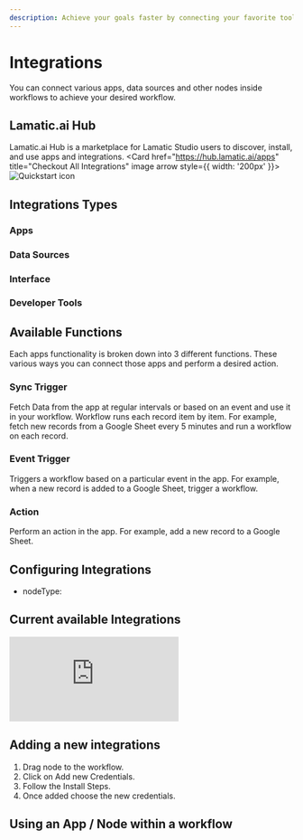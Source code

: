 ```yaml
---
description: Achieve your goals faster by connecting your favorite tools and services to Lamatic Studio.
---
```


# Integrations

You can connect various apps, data sources and other nodes inside workflows to achieve your desired workflow.

## Lamatic.ai Hub

Lamatic.ai Hub is a marketplace for Lamatic Studio users to discover, install, and use apps and integrations.
<Card href="https://hub.lamatic.ai/apps" title="Checkout All Integrations" image arrow style={{ width: '200px' }}>
    ![Quickstart icon](/images/cards/hub.png)
</Card>
## Integrations Types
### Apps
### Data Sources
### Interface
### Developer Tools

## Available Functions
Each apps functionality is broken down into 3 different functions. These various ways you can connect those apps and perform a desired action.
### Sync Trigger
Fetch Data from the app at regular intervals or based on an event and use it in your workflow. Workflow runs each record item by item. For example, fetch new records from a Google Sheet every 5 minutes and run a workflow on each record.
### Event Trigger
Triggers a workflow based on a particular event in the app. For example, when a new record is added to a Google Sheet, trigger a workflow.
### Action
Perform an action in the app. For example, add a new record to a Google Sheet.

## Configuring Integrations
- nodeType:


## Current available Integrations
<div className="relative w-full h-[700px] overflow-hidden">
    <iframe
        className="absolute top-0 left-0 w-full h-full overflow-x-hidden"
        src="https://hub.lamatic.ai/embeds/available-integrations"
        frameBorder="0"
        allowFullScreen
    ></iframe>
</div>

## Adding a new integrations

1. Drag node to the workflow.
2. Click on Add new Credentials.
3. Follow the Install Steps.
4. Once added choose the new credentials.

## Using an App / Node within a workflow